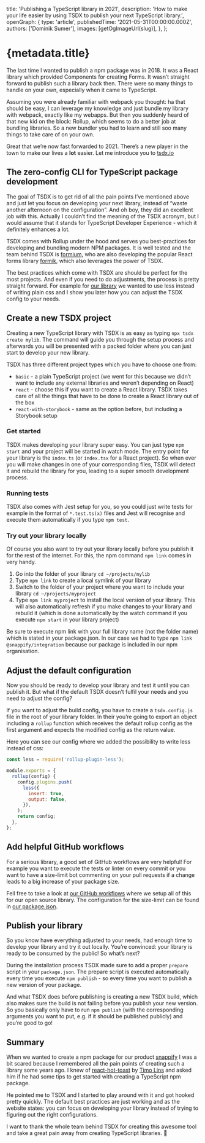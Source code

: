 

  title: 'Publishing a TypeScript library in 2021',
  description: 'How to make your life easier by using TSDX to publish your next TypeScript library.',
  openGraph: {
    type: 'article',
    publishedTime: '2021-05-31T00:00:00.000Z',
    authors: ['Dominik Sumer'],
    images: [getOgImageUrl(slug)],
  },
};

# {metadata.title}

<BlogMetaInfo date={metadata.openGraph.publishedTime} />

<BlogCoverImage slug={slug} />

The last time I wanted to publish a npm package was in 2018. It was a React library which provided Components for creating Forms. It wasn’t straight forward to publish such a library back then. There were so many things to handle on your own, especially when it came to TypeScript.

Assuming you were already familiar with webpack you thought: ha that should be easy, I can leverage my knowledge and just bundle my library with webpack, exactly like my webapps. But then you suddenly heard of that new kid on the block: Rollup, which seems to do a better job at bundling libraries. So a new bundler you had to learn and still soo many things to take care of on your own.

Great that we’re now fast forwarded to 2021. There’s a new player in the town to make our lives a **lot** easier. Let me introduce you to [tsdx.io](https://tsdx.io)

## The zero-config CLI for TypeScript package development

The goal of TSDX is to get rid of all the pain points I’ve mentioned above and just let you focus on developing your next library, instead of “waste another afternoon on the configuration”. And oh boy, they did an excellent job with this. Actually I couldn’t find the meaning of the TSDX acronym, but I would assume that it stands for TypeScript Developer Experience - which it definitely enhances a lot.

TSDX comes with Rollup under the hood and serves you best-practices for developing and bundling modern NPM packages. It is well tested and the team behind TSDX is [formium](https://formium.io/), who are also developing the popular React forms library [formik](https://github.com/formium/formik), which also leverages the power of TSDX.

The best practices which come with TSDX are should be perfect for the most projects. And even if you need to do adjustments, the process is pretty straight forward. For example for [our library](https://github.com/snappify-io/integration) we wanted to use less instead of writing plain css and I show you later how you can adjust the TSDX config to your needs.

## Create a new TSDX project

Creating a new TypeScript library with TSDX is as easy as typing `npx tsdx create mylib`. The command will guide you through the setup process and afterwards you will be presented with a packed folder where you can just start to develop your new library.

TSDX has three different project types which you have to choose one from:

- `basic` - a plain TypeScript project (we went for this because we didn’t want to include any external libraries and weren’t depending on React)
- `react` - choose this if you want to create a React library. TSDX takes care of all the things that have to be done to create a React library out of the box
- `react-with-storybook` - same as the option before, but including a Storybook setup

### Get started

TSDX makes developing your library super easy. You can just type `npm start` and your project will be started in watch mode. The entry point for your library is the `index.ts` (or `index.tsx` for a React project). So when ever you will make changes in one of your corresponding files, TSDX will detect it and rebuild the library for you, leading to a super smooth development process.

### Running tests

TSDX also comes with Jest setup for you, so you could just write tests for example in the format of `*.test.ts(x)` files and Jest will recognise and execute them automatically if you type `npm test`.

### Try out your library locally

Of course you also want to try out your library locally before you publish it for the rest of the internet. For this, the npm command `npm link` comes in very handy.

1. Go into the folder of your library `cd ~/projects/mylib`
2. Type `npm link` to create a local symlink of your library
3. Switch to the folder of your project where you want to include your library `cd ~/projects/myproject`
4. Type `npm link myproject` to install the local version of your library. This will also automatically refresh if you make changes to your library and rebuild it (which is done automatically by the watch command if you execute `npm start` in your library project)

Be sure to execute npm link with your full library name (not the folder name) which is stated in your package.json. In our case we had to type `npm link @snappify/integration` because our package is included in our npm organisation.

## Adjust the default configuration

Now you should be ready to develop your library and test it until you can publish it. But what if the default TSDX doesn’t fulfil your needs and you need to adjust the config?

If you want to adjust the build config, you have to create a `tsdx.config.js` file in the root of your library folder. In their you’re going to export an object including a `rollup` function which receives the default rollup config as the first argument and expects the modified config as the return value.

Here you can see our config where we added the possibility to write less instead of css:

```js
const less = require('rollup-plugin-less');

module.exports = {
  rollup(config) {
    config.plugins.push(
      less({
        insert: true,
        output: false,
      }),
    );
    return config;
  },
};
```

## Add helpful GitHub workflows

For a serious library, a good set of GitHub workflows are very helpful! For example you want to execute the tests or linter on every commit or you want to have a size-limit bot commenting on your pull requests if a change leads to a big increase of your package size.

Fell free to take a look at [our GitHub workflows](https://github.com/snappify-io/integration/tree/main/.github/workflows) where we setup all of this for our open source library. The configuration for the size-limit can be found in [our package.json](https://github.com/snappify-io/integration/blob/main/package.json#L37).

## Publish your library

So you know have everything adjusted to your needs, had enough time to develop your library and try it out locally. You’re convinced: your library is ready to be consumed by the public! So what’s next?

During the installation process TSDX made sure to add a proper `prepare` script in your `package.json`. The prepare script is executed automatically every time you execute `npm publish` - so every time you want to publish a new version of your package.

And what TSDX does before publishing is creating a new TSDX build, which also makes sure the build is not failing before you publish your new version. So you basically only have to run `npm publish` (with the corresponding arguments you want to put, e.g. if it should be published publicly) and you’re good to go!

## Summary

When we wanted to create a npm package for our product [snappify](https://snappify.com/) I was a bit scared because I remembered all the pain points of creating such a library some years ago. I knew of [react-hot-toast](https://react-hot-toast.com/) by [Timo Lins](https://timo.sh/) and asked him if he had some tips to get started with creating a TypeScript npm package.

He pointed me to TSDX and I started to play around with it and got hooked pretty quickly. The default best practices are just working and as the website states: you can focus on developing your library instead of trying to figuring out the right configurations.

I want to thank the whole team behind TSDX for creating this awesome tool and take a great pain away from creating TypeScript libraries. 🎉
